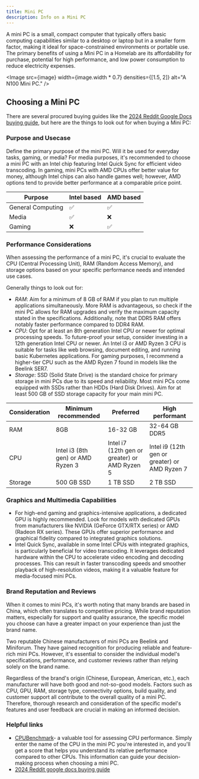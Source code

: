 ```yaml
---
title: Mini PC
description: Info on a Mini PC
---
```



A mini PC is a small, compact computer that typically offers basic computing capabilities similar to a desktop or laptop but in a smaller form factor, making it ideal for space-constrained environments or portable use.
The primary benefits of using a Mini PC in a Homelab are its affordability for purchase, potential for high performance, and low power consumption to reduce electricity expenses.

<Image
    src={image}
    width={image.width * 0.7}
    densities={[1.5, 2]}
    alt="A N100 Mini PC."
/>

## Choosing a Mini PC

There are several procured buying guides like the [2024 Reddit Google Docs buying guide](https://docs.google.com/spreadsheets/d/1SWqLJ6tGmYHzqGaa4RZs54iw7C1uLcTU_rLTRHTOzaA/edit#gid=1054800310),
but here are the things to look out for when buying a Mini PC:

### Purpose and Usecase

Define the primary purpose of the mini PC. Will it be used for everyday tasks, gaming, or media? For media purposes, it's recommended to choose a mini PC with an Intel chip featuring Intel Quick Sync for efficient video transcoding. In gaming, mini PCs with AMD CPUs offer better value for money, although Intel chips can also handle games well; however, AMD options tend to provide better performance at a comparable price point.

| Purpose           | Intel based | AMD based |
|-------------------|-------------|-----------|
| General Computing | ✅           | ✅         |
| Media             | ✅           | ❌         |
| Gaming            | ❌           | ✅         |

### Performance Considerations

When assessing the performance of a mini PC, it's crucial to evaluate the CPU (Central Processing Unit), RAM (Random Access Memory), and storage options based on your specific performance needs and intended use cases.

Generally things to look out for:

- *RAM*: Aim for a minimum of 8 GB of RAM if you plan to run multiple applications simultaneously. More RAM is advantageous, so check if the mini PC allows for RAM upgrades and verify the maximum capacity stated in the specifications. Additionally, note that DDR5 RAM offers notably faster performance compared to DDR4 RAM.
- *CPU*: Opt for at least an 8th generation Intel CPU or newer for optimal processing speeds. To future-proof your setup, consider investing in a 12th generation Intel CPU or newer. An Intel i3 or AMD Ryzen 3 CPU is suitable for tasks like web browsing, document editing, and running basic Kubernetes applications. For gaming purposes, I recommend a higher-tier CPU such as the AMD Ryzen 7 found in models like the Beelink SER7.
- *Storage*: SSD (Solid State Drive) is the standard choice for primary storage in mini PCs due to its speed and reliability. Most mini PCs come equipped with SSDs rather than HDDs (Hard Disk Drives). Aim for at least 500 GB of SSD storage capacity for your main mini PC.

| Consideration | Minimum recommended               | Preferred                                     | High performant                               |
|---------------|-----------------------------------|-----------------------------------------------|-----------------------------------------------|
| RAM           | 8GB                               | 16-32 GB                                      | 32-64 GB DDR5                                 |
| CPU           | Intel i3 (8th gen) or AMD Ryzen 3 | Intel i7 (12th gen or greater) or AMD Ryzen 5 | Intel i9 (12th gen or greater) or AMD Ryzen 7 |
| Storage       | 500 GB SSD                        | 1 TB SSD                                      | 2 TB SSD                                      |

### Graphics and Multimedia Capabilities

- For high-end gaming and graphics-intensive applications, a dedicated GPU is highly recommended. Look for models with dedicated GPUs from manufacturers like NVIDIA (GeForce GTX/RTX series) or AMD (Radeon RX series). These GPUs offer superior performance and graphical fidelity compared to integrated graphics solutions.
- Intel Quick Sync, available in some Intel CPUs with integrated graphics, is particularly beneficial for video transcoding. It leverages dedicated hardware within the CPU to accelerate video encoding and decoding processes. This can result in faster transcoding speeds and smoother playback of high-resolution videos, making it a valuable feature for media-focused mini PCs.

### Brand Reputation and Reviews

When it comes to mini PCs, it's worth noting that many brands are based in China, which often translates to competitive pricing. While brand reputation matters, especially for support and quality assurance, the specific model you choose can have a greater impact on your experience than just the brand name.

Two reputable Chinese manufacturers of mini PCs are Beelink and Miniforum. They have gained recognition for producing reliable and feature-rich mini PCs. However, it's essential to consider the individual model's specifications, performance, and customer reviews rather than relying solely on the brand name.

Regardless of the brand's origin (Chinese, European, American, etc.), each manufacturer will have both good and not-so-good models. Factors such as CPU, GPU, RAM, storage type, connectivity options, build quality, and customer support all contribute to the overall quality of a mini PC. Therefore, thorough research and consideration of the specific model's features and user feedback are crucial in making an informed decision.

### Helpful links

- [CPUBenchmark](https://www.cpubenchmark.net/cpu_list.php)- a valuable tool for assessing CPU performance. Simply enter the name of the CPU in the mini PC you're interested in, and you'll get a score that helps you understand its relative performance compared to other CPUs. This information can guide your decision-making process when choosing a mini PC.
- [2024 Reddit google docs buying guide](https://docs.google.com/spreadsheets/d/1SWqLJ6tGmYHzqGaa4RZs54iw7C1uLcTU_rLTRHTOzaA/edit#gid=1054800310)

